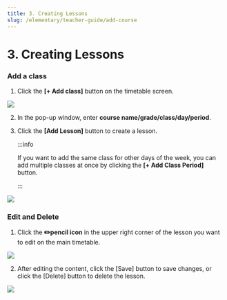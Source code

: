 ```yaml
---
title: 3. Creating Lessons
slug: /elementary/teacher-guide/add-course
---
```



# 3. Creating Lessons

### Add a class

1. Click the **[+ Add class]** button on the timetable screen.

<Image src="/img/en/elementary/teacher/03-01.jpg" size="lg" />

2. In the pop-up window, enter **course name/grade/class/day/period**.

3. Click the **[Add Lesson]** button to create a lesson.

   :::info

   If you want to add the same class for other days of the week, you can add multiple classes at once by clicking the **[+ Add Class Period]** button.

   :::

<Image src="/img/en/elementary/teacher/03-02.jpg" size="lg" />

### Edit and Delete

1. Click the **✏️pencil icon** in the upper right corner of the lesson you want to edit on the main timetable.

<Image src="/img/en/elementary/teacher/03-03.jpg" size="lg" />

2. After editing the content, click the [Save] button to save changes, or click the [Delete] button to delete the lesson.

<Image src="/img/en/elementary/teacher/03-04.jpg" size="lg" />

